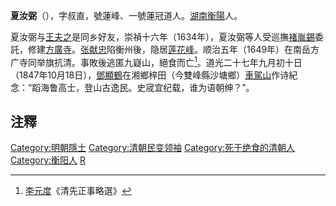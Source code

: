 '''夏汝弼'''（{{bd|？||1649年|catIdx=X夏}}），字叔直，號蓮峰、一號蓮冠道人。[[湖南|湖南]][[衡陽|衡陽]]人。

夏汝弼与[[王夫之|王夫之]]是同乡好友，崇禎十六年（1634年），夏汝弼等人受巡撫[[褚胤錫|褚胤錫]]委託，修建[[方廣寺|方廣寺]]。[[张献忠|张献忠]]陷衡州後，隐居[[莲花峰|莲花峰]]。顺治五年（1649年）在南岳方广寺同举旗抗清。事敗後逃匿九嶷山，絕食而亡<ref>[[李元度|李元度]]《清先正事略選》</ref>。道光二十七年九月初十日（1847年10月18日），[[鄧顯鶴|鄧顯鶴]]在湘鄉梓田（今雙峰縣沙塘鄉）[[車駕山|車駕山]]作诗紀念：“蹈海鲁高士，登山古逸民。史宬宜纪载，谁为语朝绅？”。

==注釋==
{{reflist}}

{{DEFAULTSORT:X}}
[[Category:明朝隱士|Category:明朝隱士]]
[[Category:清朝民变领袖|Category:清朝民变领袖]]
[[Category:死于绝食的清朝人|Category:死于绝食的清朝人]]
[[Category:衡阳人|Category:衡阳人]]
[[Category:夏姓|R]]